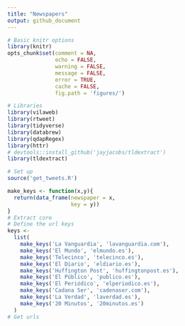 ```yaml
---
title: "Newspapers"
output: github_document
---
```



```r
# Basic knitr options
library(knitr)
opts_chunk$set(comment = NA, 
               echo = FALSE, 
               warning = FALSE, 
               message = FALSE, 
               error = TRUE, 
               cache = FALSE,
               fig.path = 'figures/')
```


```r
# Libraries
library(vilaweb)
library(rtweet)
library(tidyverse)
library(databrew)
library(qdapRegex)
library(httr)
# devtools::install_github('jayjacobs/tldextract')
library(tldextract)
```

```r
# Set up
source('get_tweets.R')
```

```r




make_keys <- function(x,y){
  return(data_frame(newspaper = x,
                    key = y))
}
# Extract core
# Define the url keys
keys <- 
  list(
    make_keys('La Vanguardia', 'lavanguardia.com'),
    make_keys('El Mundo', 'elmundo.es'),
    make_keys('Telecinco', 'telecinco.es'),
    make_keys('El Diario', 'eldiario.es'),
    make_keys('Huffington Post', 'huffingtonpost.es'),
    make_keys('El Público', 'publico.es'),
    make_keys('El Periódico', 'elperiodico.es'),
    make_keys('Cadana Ser', 'cadenaser.com'),
    make_keys('La Verdad', 'laverdad.es'),
    make_keys('20 Minutos', '20minutos.es')
  )
# Get urls

```